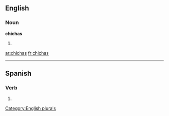 
==English==

===Noun===
'''chichas'''

# {{plural of|[[chicha]]}}

[[Category:English plurals]]

[[ar:chichas]]
[[fr:chichas]]

----

==Spanish==

===Verb===
{{es-verb-form|chichar}}

# {{es-verb form of|ending=ar|mood=indicative|tense=present|pers=2|formal=no|number=singular|[[chichar]]}}
{{rfc-auto}}